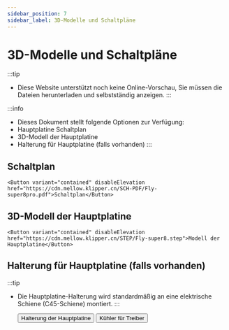 ```yaml
---
sidebar_position: 7
sidebar_label: 3D-Modelle und Schaltpläne
---
```




# 3D-Modelle und Schaltpläne


:::tip
* Diese Website unterstützt noch keine Online-Vorschau, Sie müssen die Dateien herunterladen und selbstständig anzeigen.
:::

:::info
* Dieses Dokument stellt folgende Optionen zur Verfügung:
* Hauptplatine Schaltplan
* 3D-Modell der Hauptplatine
* Halterung für Hauptplatine (falls vorhanden)
:::

## Schaltplan

    <Button variant="contained" disableElevation href="https://cdn.mellow.klipper.cn/SCH-PDF/Fly-super8pro.pdf">Schaltplan</Button>


## 3D-Modell der Hauptplatine

    <Button variant="contained" disableElevation href="https://cdn.mellow.klipper.cn/STEP/Fly-super8.step">Modell der Hauptplatine</Button>


## Halterung für Hauptplatine (falls vorhanden)

:::tip
* Die Hauptplatine-Halterung wird standardmäßig an eine elektrische Schiene (C45-Schiene) montiert.
:::

    <Button variant="contained" disableElevation href="https://www.printables.com/model/351445-snakeoilxys-mellow-super-8-din-mounter-remix">Halterung der Hauptplatine</Button>
    <Button variant="contained" disableElevation href="https://www.printables.com/model/521770-voron-mellow-super8-pro-drives-dual-fans">Kühler für Treiber</Button>